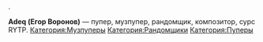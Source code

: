 {{Пупер
|title1=Adeq
|image1=
|имя_фамилия=Егор Воронов
|image2=
|сферы_творчества=RYTP, RYTPMV, музыка
|город=Москва
|когда_начал=27 июня 2013
|канал=[https://www.youtube.com/user/EgorVoronov YouTube]
|соцсети=[https://vk.com/voronov_egor Вконтакте]
}}.

'''Adeq (Егор Воронов)''' — пупер, музпупер, рандомщик, композитор, сурс RYTP.
[[Категория:Музпуперы]]
[[Категория:Рандомщики]]
[[Категория:Пуперы]]